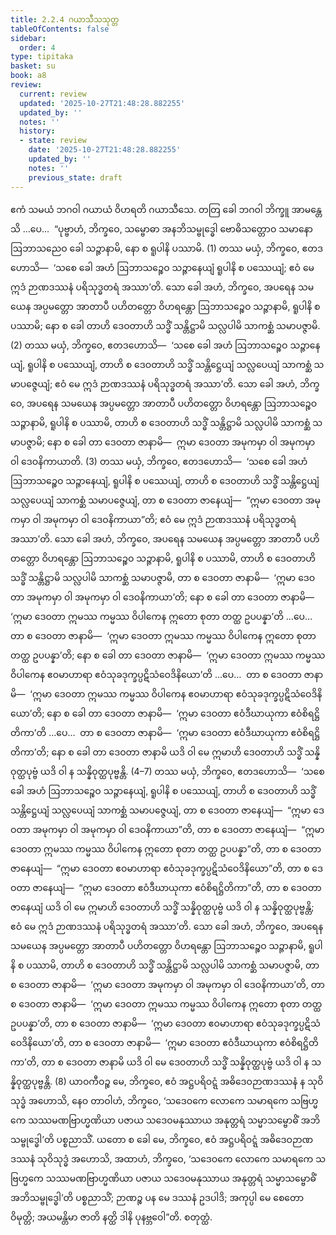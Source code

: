 ```yaml
---
title: 2.2.4 ဂယာသီသသုတ္တ
tableOfContents: false
sidebar:
  order: 4
type: tipitaka
basket: su
book: a8
review:
  current: review
  updated: '2025-10-27T21:48:28.882255'
  updated_by: ''
  notes: ''
  history:
  - state: review
    date: '2025-10-27T21:48:28.882255'
    updated_by: ''
    notes: ''
    previous_state: draft
---
```



<ReviewStatus review={frontmatter.review} showDetails={true} />

<HypothesisAnnotation frontmatter={frontmatter} />

<DynamicBreadcrumb />

<Division number="64" book="a8" e="ch" v="17" p="123">

<Paragraph number="652" book="a8">
ဧကံ သမယံ ဘဂဝါ ဂယာယံ ဝိဟရတိ ဂယာသီသေ. တတြ ခေါ ဘဂဝါ ဘိက္ခူ အာမန္တေသိ …ပေ…  “ပုဗ္ဗာဟံ, ဘိက္ခဝေ, သမ္ဗောဓာ အနဘိသမ္ဗုဒ္ဓေါ ဗောဓိသတ္တောဝ သမာနော ဩဘာသညေဝ ခေါ သဉ္ဇာနာမိ, နော စ ရူပါနိ ပဿာမိ. (1)
</Paragraph>

<Paragraph number="653" book="a8">
တဿ မယှံ, ဘိက္ခဝေ, ဧတဒဟောသိ—  ‘သစေ ခေါ အဟံ ဩဘာသဉ္စေဝ သဉ္ဇာနေယျံ ရူပါနိ စ ပဿေယျံ; ဧဝံ မေ ဣဒံ ဉာဏဒဿနံ ပရိသုဒ္ဓတရံ အဿာ’တိ.
</Paragraph>

<Paragraph number="654" book="a8">
သော ခေါ အဟံ, ဘိက္ခဝေ, အပရေန သမယေန အပ္ပမတ္တော အာတာပီ ပဟိတတ္တော ဝိဟရန္တော ဩဘာသဉ္စေဝ သဉ္ဇာနာမိ, ရူပါနိ စ ပဿာမိ; နော စ ခေါ တာဟိ ဒေဝတာဟိ သဒ္ဓိံ သန္တိဋ္ဌာမိ သလ္လပါမိ သာကစ္ဆံ သမာပဇ္ဇာမိ. (2)
</Paragraph>

<Paragraph number="655" book="a8">
တဿ မယှံ, ဘိက္ခဝေ, ဧတဒဟောသိ—  ‘သစေ ခေါ အဟံ ဩဘာသဉ္စေဝ သဉ္ဇာနေယျံ, ရူပါနိ စ ပဿေယျံ, တာဟိ စ ဒေဝတာဟိ သဒ္ဓိံ သန္တိဋ္ဌေယျံ သလ္လပေယျံ သာကစ္ဆံ သမာပဇ္ဇေယျံ; ဧဝံ မေ ဣဒံ ဉာဏဒဿနံ ပရိသုဒ္ဓတရံ အဿာ’တိ.
</Paragraph>

<Paragraph number="656" book="a8">
သော ခေါ အဟံ, ဘိက္ခဝေ, အပရေန သမယေန အပ္ပမတ္တော အာတာပီ ပဟိတတ္တော ဝိဟရန္တော ဩဘာသဉ္စေဝ သဉ္ဇာနာမိ, ရူပါနိ စ ပဿာမိ, တာဟိ စ ဒေဝတာဟိ သဒ္ဓိံ သန္တိဋ္ဌာမိ သလ္လပါမိ သာကစ္ဆံ သမာပဇ္ဇာမိ; နော စ ခေါ တာ ဒေဝတာ ဇာနာမိ—  ဣမာ ဒေဝတာ အမုကမှာ ဝါ အမုကမှာ ဝါ ဒေဝနိကာယာတိ. (3)
</Paragraph>

<Paragraph number="657" book="a8">
တဿ မယှံ, ဘိက္ခဝေ, ဧတဒဟောသိ—  ‘သစေ ခေါ အဟံ ဩဘာသဉ္စေဝ သဉ္ဇာနေယျံ, ရူပါနိ စ ပဿေယျံ, တာဟိ စ ဒေဝတာဟိ သဒ္ဓိံ သန္တိဋ္ဌေယျံ သလ္လပေယျံ သာကစ္ဆံ သမာပဇ္ဇေယျံ, တာ စ ဒေဝတာ ဇာနေယျံ—  “ဣမာ ဒေဝတာ အမုကမှာ ဝါ အမုကမှာ ဝါ ဒေဝနိကာယာ”တိ; ဧဝံ မေ ဣဒံ ဉာဏဒဿနံ ပရိသုဒ္ဓတရံ အဿာ’တိ.
</Paragraph>

<Paragraph number="658" book="a8">
သော ခေါ အဟံ, ဘိက္ခဝေ, အပရေန သမယေန အပ္ပမတ္တော အာတာပီ ပဟိတတ္တော ဝိဟရန္တော ဩဘာသဉ္စေဝ သဉ္ဇာနာမိ, ရူပါနိ စ ပဿာမိ, တာဟိ စ ဒေဝတာဟိ သဒ္ဓိံ သန္တိဋ္ဌာမိ သလ္လပါမိ သာကစ္ဆံ သမာပဇ္ဇာမိ, တာ စ ဒေဝတာ ဇာနာမိ—  ‘ဣမာ ဒေဝတာ အမုကမှာ ဝါ အမုကမှာ ဝါ ဒေဝနိကာယာ’တိ; နော စ ခေါ တာ ဒေဝတာ ဇာနာမိ—  ‘ဣမာ ဒေဝတာ ဣမဿ ကမ္မဿ ဝိပါကေန ဣတော စုတာ တတ္ထ ဥပပန္နာ’တိ …ပေ…  တာ စ ဒေဝတာ ဇာနာမိ—  ‘ဣမာ ဒေဝတာ ဣမဿ ကမ္မဿ ဝိပါကေန ဣတော စုတာ တတ္ထ ဥပပန္နာ’တိ; နော စ ခေါ တာ ဒေဝတာ ဇာနာမိ—  ‘ဣမာ ဒေဝတာ ဣမဿ ကမ္မဿ ဝိပါကေန ဧဝမာဟာရာ ဧဝံသုခဒုက္ခပ္ပဋိသံဝေဒိနိယော’တိ …ပေ…  တာ စ ဒေဝတာ ဇာနာမိ—  ‘ဣမာ ဒေဝတာ ဣမဿ ကမ္မဿ ဝိပါကေန ဧဝမာဟာရာ ဧဝံသုခဒုက္ခပ္ပဋိသံဝေဒိနိယော’တိ; နော စ ခေါ တာ ဒေဝတာ ဇာနာမိ—  ‘ဣမာ ဒေဝတာ ဧဝံဒီဃာယုကာ ဧဝံစိရဋ္ဌိတိကာ’တိ …ပေ…  တာ စ ဒေဝတာ ဇာနာမိ—  ‘ဣမာ ဒေဝတာ ဧဝံဒီဃာယုကာ ဧဝံစိရဋ္ဌိတိကာ’တိ; နော စ ခေါ တာ ဒေဝတာ ဇာနာမိ ယဒိ ဝါ မေ ဣမာဟိ ဒေဝတာဟိ သဒ္ဓိံ သန္နိဝုတ္ထပုဗ္ဗံ ယဒိ ဝါ န သန္နိဝုတ္ထပုဗ္ဗန္တိ. (4–7)
</Paragraph>

<Paragraph number="659" book="a8">
တဿ မယှံ, ဘိက္ခဝေ, ဧတဒဟောသိ—  ‘သစေ ခေါ အဟံ ဩဘာသဉ္စေဝ သဉ္ဇာနေယျံ, ရူပါနိ စ ပဿေယျံ, တာဟိ စ ဒေဝတာဟိ သဒ္ဓိံ သန္တိဋ္ဌေယျံ သလ္လပေယျံ သာကစ္ဆံ သမာပဇ္ဇေယျံ, တာ စ ဒေဝတာ ဇာနေယျံ—  “ဣမာ ဒေဝတာ အမုကမှာ ဝါ အမုကမှာ ဝါ ဒေဝနိကာယာ”တိ, တာ စ ဒေဝတာ ဇာနေယျံ—  “ဣမာ ဒေဝတာ ဣမဿ ကမ္မဿ ဝိပါကေန ဣတော စုတာ တတ္ထ ဥပပန္နာ”တိ, တာ စ ဒေဝတာ ဇာနေယျံ—  “ဣမာ ဒေဝတာ ဧဝမာဟာရာ ဧဝံသုခဒုက္ခပ္ပဋိသံဝေဒိနိယော”တိ, တာ စ ဒေဝတာ ဇာနေယျံ—  “ဣမာ ဒေဝတာ ဧဝံဒီဃာယုကာ ဧဝံစိရဋ္ဌိတိကာ”တိ, တာ စ ဒေဝတာ ဇာနေယျံ ယဒိ ဝါ မေ ဣမာဟိ ဒေဝတာဟိ သဒ္ဓိံ သန္နိဝုတ္ထပုဗ္ဗံ ယဒိ ဝါ န သန္နိဝုတ္ထပုဗ္ဗန္တိ; ဧဝံ မေ ဣဒံ ဉာဏဒဿနံ ပရိသုဒ္ဓတရံ အဿာ’တိ.
</Paragraph>

<Paragraph number="660" book="a8">
သော ခေါ အဟံ, ဘိက္ခဝေ, အပရေန သမယေန အပ္ပမတ္တော အာတာပီ ပဟိတတ္တော ဝိဟရန္တော ဩဘာသဉ္စေဝ သဉ္ဇာနာမိ, ရူပါနိ စ ပဿာမိ, တာဟိ စ ဒေဝတာဟိ သဒ္ဓိံ သန္တိဋ္ဌာမိ သလ္လပါမိ သာကစ္ဆံ သမာပဇ္ဇာမိ, တာ စ ဒေဝတာ ဇာနာမိ—  ‘ဣမာ ဒေဝတာ အမုကမှာ ဝါ အမုကမှာ ဝါ ဒေဝနိကာယာ’တိ, တာ စ ဒေဝတာ ဇာနာမိ—  ‘ဣမာ ဒေဝတာ ဣမဿ ကမ္မဿ ဝိပါကေန ဣတော စုတာ တတ္ထ ဥပပန္နာ’တိ, တာ စ ဒေဝတာ ဇာနာမိ—  ‘ဣမာ ဒေဝတာ ဧဝမာဟာရာ ဧဝံသုခဒုက္ခပ္ပဋိသံဝေဒိနိယော’တိ, တာ စ ဒေဝတာ ဇာနာမိ—  ‘ဣမာ ဒေဝတာ ဧဝံဒီဃာယုကာ ဧဝံစိရဋ္ဌိတိကာ’တိ, တာ စ ဒေဝတာ ဇာနာမိ ယဒိ ဝါ မေ ဒေဝတာဟိ သဒ္ဓိံ သန္နိဝုတ္ထပုဗ္ဗံ ယဒိ ဝါ န သန္နိဝုတ္ထပုဗ္ဗန္တိ. (8)
</Paragraph>

<Paragraph number="661" book="a8">
ယာဝကီဝဉ္စ မေ, ဘိက္ခဝေ, ဧဝံ အဋ္ဌပရိဝဋ္ဋံ အဓိဒေဝဉာဏဒဿနံ န သုဝိသုဒ္ဓံ အဟောသိ, နေဝ တာဝါဟံ, ဘိက္ခဝေ, ‘သဒေဝကေ လောကေ သမာရကေ သဗြဟ္မကေ သဿမဏဗြာဟ္မဏိယာ ပဇာယ သဒေဝမနုဿာယ အနုတ္တရံ သမ္မာသမ္ဗောဓိံ အဘိသမ္ဗုဒ္ဓေါ’တိ ပစ္စညာသိံ. ယတော စ ခေါ မေ, ဘိက္ခဝေ, ဧဝံ အဋ္ဌပရိဝဋ္ဋံ အဓိဒေဝဉာဏဒဿနံ သုဝိသုဒ္ဓံ အဟောသိ, အထာဟံ, ဘိက္ခဝေ, ‘သဒေဝကေ လောကေ သမာရကေ သဗြဟ္မကေ သဿမဏဗြာဟ္မဏိယာ ပဇာယ သဒေဝမနုဿာယ အနုတ္တရံ သမ္မာသမ္ဗောဓိံ အဘိသမ္ဗုဒ္ဓေါ’တိ ပစ္စညာသိံ; ဉာဏဉ္စ ပန မေ ဒဿနံ ဥဒပါဒိ; အကုပ္ပါ မေ စေတောဝိမုတ္တိ; အယမန္တိမာ ဇာတိ နတ္ထိ ဒါနိ ပုနဗ္ဘဝေါ”တိ.

</Paragraph>
</Division>

<Paragraph number="662" type="center" book="a8">
စတုတ္ထံ.
</Paragraph>